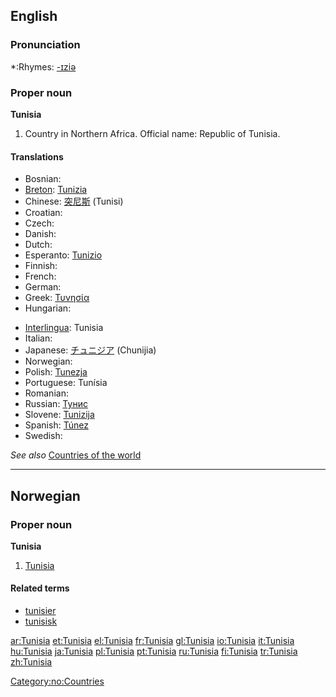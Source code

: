 ==English==

===Pronunciation===
*:Rhymes: [[Rhymes:English:-ɪziə|-ɪziə]]

===Proper noun===
'''Tunisia'''

# Country in Northern Africa. Official name: Republic of Tunisia.

====Translations====
{{top}}
* Bosnian: {{t-|bs|Tunis|m}}
* [[Breton]]: [[Tunizia]]
* Chinese: [[突尼斯]] (Tunisi)
* Croatian: {{t-|hr|Tunis|m}}
* Czech: {{t+|cs|Tunisko|n}}
* Danish: {{t-|da|Tunesien}}
* Dutch: {{t-|nl|Tunesië}}
* Esperanto: [[Tunizio]]
* Finnish: {{t+|fi|Tunisia}}
* French: {{t+|fr|Tunisie|f}}
* German: {{t+|de|Tunesien}}
* Greek: [[Τυνησία]] {{f}}
* Hungarian: {{t+|hu|Tunézia}}
{{mid}}
* [[Interlingua]]: Tunisia
* Italian: {{t+|it|Tunisia|f}}
* Japanese: [[チュニジア]] (Chunijia)
* Norwegian: {{t-|no|Tunisia}}
* Polish: [[Tunezja]]
* Portuguese: Tunísia
* Romanian: {{t-|ro|Tunisia|f}}
* Russian: [[Тунис]]
* Slovene: [[Tunizija]] {{f}}
* Spanish: [[Túnez]]
* Swedish: {{t-|sv|Tunisien}}
{{bottom}}

''See also'' [[Appendix:Countries of the world|Countries of the world]]

----

==Norwegian==

===Proper noun===
'''Tunisia'''

# [[#English|Tunisia]]

====Related terms====
*[[tunisier]]
*[[tunisisk]]

[[Category:no:Countries]]

[[ar:Tunisia]]
[[et:Tunisia]]
[[el:Tunisia]]
[[fr:Tunisia]]
[[gl:Tunisia]]
[[io:Tunisia]]
[[it:Tunisia]]
[[hu:Tunisia]]
[[ja:Tunisia]]
[[pl:Tunisia]]
[[pt:Tunisia]]
[[ru:Tunisia]]
[[fi:Tunisia]]
[[tr:Tunisia]]
[[zh:Tunisia]]